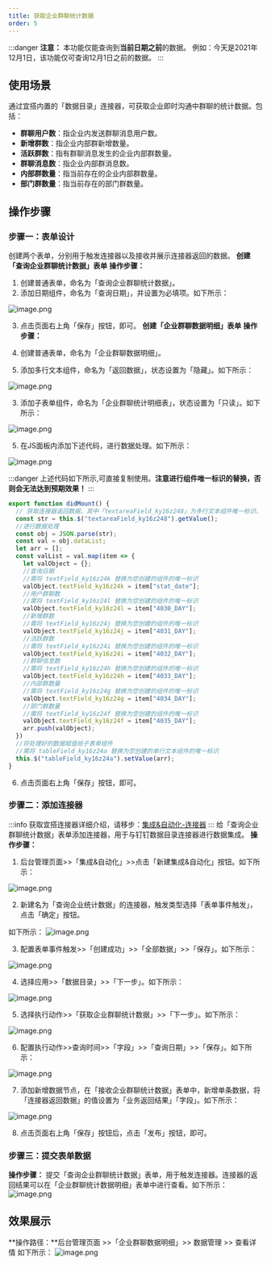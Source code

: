 ```yaml
---
title: 获取企业群聊统计数据
order: 5
---
```

:::danger
**注意：**
本功能仅能查询到**当前日期之前**的数据。
例如：今天是2021年12月1日，该功能仅可查询12月1日之前的数据。
:::
## 使用场景
通过宜搭内置的「数据目录」连接器，可获取企业即时沟通中群聊的统计数据。包括：

- **群聊用户数**：指企业内发送群聊消息用户数。
- **新增群数**：指企业内部群新增数量。
- **活跃群数**：指有群聊消息发生的企业内部群数量。
- **群聊消息数**：指企业内部群消息数。
- **内部群数量**：指当前存在的企业内部群数量。
- **部门群数量**：指当前存在的部门群数量。
## 操作步骤
### 步骤一：表单设计
创建两个表单，分别用于触发连接器以及接收并展示连接器返回的数据。
**创建「查询企业群聊统计数据」表单**
**操作步骤：**

1. 创建普通表单，命名为「查询企业群聊统计数据」。
1. 添加日期组件，命名为「查询日期」，并设置为必填项。如下所示：

![image.png](https://img.alicdn.com/imgextra/i4/O1CN01s35y941WLcdgdpijx_!!6000000002772-2-tps-1914-971.png)
​


3. 点击页面右上角「保存」按钮，即可。
**创建「企业群聊数据明细」表单**
**操作步骤：**

1. 创建普通表单，命名为「企业群聊数据明细」。
1. 添加多行文本组件，命名为「返回数据」，状态设置为「隐藏」。如下所示：

![image.png](https://img.alicdn.com/imgextra/i3/O1CN01pfAifo1v8DR9EI5lJ_!!6000000006127-2-tps-1912-971.png)
​


3. 添加子表单组件，命名为「企业群聊统计明细表」，状态设置为「只读」。如下所示：

![image.png](https://img.alicdn.com/imgextra/i1/O1CN01cKCmD01HJadvEGKKK_!!6000000000737-2-tps-1913-973.png)
​


5. 在JS面板内添加下述代码，进行数据处理。如下所示：

![image.png](https://img.alicdn.com/imgextra/i4/O1CN01uv1wGU1NGjs9mE925_!!6000000001543-2-tps-1914-975.png)
​

:::danger
上述代码如下所示,可直接复制使用。**注意进行组件唯一标识的替换，否则会无法达到预期效果！**
:::
```javascript
export function didMount() {
  // 获取连接器返回数据，其中「textareaField_ky16z248」为多行文本组件唯一标识，请注意替换，否则会失效哦！！！
  const str = this.$("textareaField_ky16z248").getValue();
  //进行数据处理
  const obj = JSON.parse(str);
  const val = obj.dataList;
  let arr = [];
  const valList = val.map(item => {
    let valObject = {};
    //查询日期      
    //需将 textField_ky16z24k 替换为您创建的组件的唯一标识
    valObject.textField_ky16z24k = item["stat_date"];
    //用户群聊数      
    //需将 textField_ky16z24l 替换为您创建的组件的唯一标识
    valObject.textField_ky16z24l = item["4030_DAY"];
    //新增群数      
    //需将 textField_ky16z24j 替换为您创建的组件的唯一标识
    valObject.textField_ky16z24j = item["4031_DAY"];
    //活跃群数      
    //需将 textField_ky16z24i 替换为您创建的组件的唯一标识
    valObject.textField_ky16z24i = item["4032_DAY"];
    //群聊信息数      
    //需将 textField_ky16z24h 替换为您创建的组件的唯一标识
    valObject.textField_ky16z24h = item["4033_DAY"];
    //内部群数量      
    //需将 textField_ky16z24g 替换为您创建的组件的唯一标识
    valObject.textField_ky16z24g = item["4034_DAY"];
    //部门群数量      
    //需将 textField_ky16z24f 替换为您创建的组件的唯一标识
    valObject.textField_ky16z24f = item["4035_DAY"];
    arr.push(valObject);
  })
  //将处理好的数据赋值给子表单组件   
  //需将 tableField_ky16z24a 替换为您创建的单行文本组件的唯一标识
  this.$("tableField_ky16z24a").setValue(arr); 
}
```

6. 点击页面右上角「保存」按钮，即可。
### 步骤二：添加连接器
:::info
获取宜搭连接器详细介绍，请移步：[集成&自动化-连接器](https://www.yuque.com/yida/support/zevvr1?view=doc_embed)
:::
给「查询企业群聊统计数据」表单添加连接器，用于与钉钉数据目录连接器进行数据集成。
**操作步骤：**

1. 后台管理页面>>「集成&自动化」>>点击「新建集成&自动化」按钮。如下所示：

![image.png](https://img.alicdn.com/imgextra/i4/O1CN018psdgl1VMFZAkKxUN_!!6000000002638-2-tps-1918-969.png)
​


2. 新建名为「查询企业统计数据」的连接器，触发类型选择「表单事件触发」，点击「确定」按钮。

如下所示：
![image.png](https://img.alicdn.com/imgextra/i2/O1CN011UPBGd1wQMkRy200I_!!6000000006302-2-tps-1916-976.png)
​


3. 配置表单事件触发>>「创建成功」>>「全部数据」>>「保存」。如下所示：

![image.png](https://img.alicdn.com/imgextra/i1/O1CN01DVSKUP1OG6weHoWij_!!6000000001677-2-tps-1918-975.png)
​


4. 选择应用>>「数据目录」>>「下一步」。如下所示：

![image.png](https://img.alicdn.com/imgextra/i2/O1CN01u6mSFp1t33kPAziza_!!6000000005845-2-tps-1918-976.png)
​


5. 选择执行动作>>「获取企业群聊统计数据」>>「下一步」。如下所示：

![image.png](https://img.alicdn.com/imgextra/i2/O1CN01aRLktB1h6vhiAw4da_!!6000000004229-2-tps-1918-976.png)
​


6. 配置执行动作>>查询时间>>「字段」>>「查询日期」>>「保存」。如下所示：

![image.png](https://img.alicdn.com/imgextra/i4/O1CN01ZQGdty1iRpOXiosVb_!!6000000004410-2-tps-1917-976.png)
​


7. 添加新增数据节点，在「接收企业群聊统计数据」表单中，新增单条数据，将「连接器返回数据」的值设置为「业务返回结果」「字段」。如下所示：

![image.png](https://img.alicdn.com/imgextra/i1/O1CN01jgGMXN1sSsSMs2ntA_!!6000000005766-2-tps-1918-976.png)
​


8. 点击页面右上角「保存」按钮后，点击「发布」按钮，即可。
### 步骤三：提交表单数据
**操作步骤：**
提交「查询企业群聊统计数据」表单，用于触发连接器。连接器的返回结果可以在「企业群聊统计数据明细」表单中进行查看。如下所示：
![image.png](https://img.alicdn.com/imgextra/i1/O1CN01Hx1q2a1vBQDDo8yZI_!!6000000006134-2-tps-1918-976.png)
## 效果展示
**操作路径：**后台管理页面 >>「企业群聊数据明细」>> 数据管理 >> 查看详情 如下所示：
![image.png](https://img.alicdn.com/imgextra/i1/O1CN01GdvGe31TmEnzSuhrA_!!6000000002424-2-tps-1918-976.png)